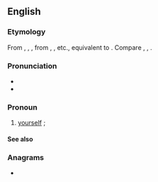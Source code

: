 {{also|Thyself}}
==English==

===Etymology===
From {{inh|en|enm|thy-selfe}}, {{m|enm|thiself}}, {{m|enm|thi-zelf}}, from {{der|en|ang|þīnes silfes}}, {{m|ang|þīnre sylfre}}, etc., equivalent to {{compound|en|thy|self}}. Compare {{cog|enm|thou-self}}, {{cog|ang|þē sylfum}}, {{m|ang|þē selfum}}.

===Pronunciation===
* {{IPA|/ðaɪˈsɛlf/|lang=en}}
* {{hyph|lang=en|thy|self}}

===Pronoun===
{{head|en|pronoun|cat2=second person pronouns}}

# {{lb|en|archaic|literary|dialectal}} [[yourself]] {{qualifier|as the object of a verb or preposition or as an intensifier}}; {{non-gloss definition|reflexive case of ''[[thou]]''}}
#: {{ux|en|Thou hast only '''thyself''' to blame.}}
#: {{ux|en|Thou '''thyself''' art to blame.}}

====See also====
{{English personal pronouns}}

===Anagrams===
* {{anagrams|en|Flythes}}